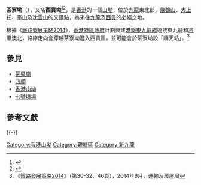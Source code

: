 '''茶寮坳'''（{{lang-en|'''Cha Liu Au'''}}），又名'''西貢坳'''<ref>{{cite web|url=https://books.google.com.hk/books?id=nY6sAAAAQBAJ&pg=PT59&lpg=PT59&dq=%E8%A5%BF%E8%B2%A2%E5%9D%B3&source=bl&ots=IIn1cUPLI9&sig=fubHfT_knpoQD3gPQ4K-xzGwDaw&hl=zh-CN&sa=X&ved=0ahUKEwjAsfrjhb_RAhVBNJQKHcS9CPUQ6AEIMTAC#v=onepage&q=%E8%A5%BF%E8%B2%A2%E5%9D%B3&f=false|title=治水．治學．治心－－李焯芬傳|author=李忠海|publisher=香港中和出版有限公司|language=zh-hk}}</ref><ref>{{cite web|url=http://www.kanwitfamily.com/bbs/ld2/sga.html|title=西貢坳築路時期的一些故事|author=林鼎|language=zh-hk}}</ref>，是[[香港|香港]]的一個[[山坳|山坳]]，位於[[九龍|九龍]]東北部，[[飛鵝山|飛鵝山]]、[[大上托|大上托]]、[[平山|平山]]及[[沈雲山|沈雲山]]的交匯點，為來往[[九龍|九龍]]及[[西貢市|西貢]]的必經之地。

{{OR|茶寮坳北部原為「[[七號墳場|新九龍7號墳場]]」（俗稱「七號墳場」）。在[[二戰|二戰]]前，已有九龍維記牛奶有限公司、大同罐頭公司工場等在茶寮坳一帶設廠經營，[[港英政府|港英政府]]亦修築[[清水灣道|清水灣道]]連接[[新九龍|新九龍]]和[[西貢區|西貢]]。1960年代，[[港英政府|港英政府]]在茶寮坳建立[[徙置區|順利徙置區]]，當地人口逐漸增加，並搭建有不少木屋。 <ref>《華僑日報》:西貢七號墳場木屋二百家徒置-1962年10月3日</ref>1972年，徙置事務署曾規劃在「七號墳場」興建徙置大廈，稱為「順利新區」，後來該計劃被擱置，並改爲建立公營房屋區，1978年至1980年期間建成當地第一條公共屋邨[[順利邨|順利邨]]，其後[[順天邨|順天邨]]、[[順安邨|順安邨]]、[[順緻苑|順緻苑]]也相繼落成，連同[[臨時房屋區|順利臨時房屋區]]，被當地居民合稱爲「五順」，後來因爲順利臨時房屋區清拆，便改稱「[[四順|四順]]」。由於「茶寮坳」之名是源於當地原來的山坳地形，然而經過多年開發後，公營房屋所在的山坳地形已被削平，故香港市民現多將四個公營房屋區之地稱爲「四順」，而僅將[[清水灣道|清水灣道]]位於飛鵝山與大上托之間的山坳處稱爲「茶寮坳」，[[安達臣道發展計劃|安達臣道發展計劃]]（一直屬觀塘區管轄）完成後，該處新建的屋邨[[安泰邨|安泰邨]]）亦被視為「四順」一部份。}}

根據《[[鐵路發展策略2014|鐵路發展策略2014]]》，[[香港特區政府|香港特區政府]]計劃興建[[港鐵|港鐵]][[東九龍綫_(2014年方案)|東九龍綫]]連接東九龍和[[將軍澳北|將軍澳北]]，路線走向會穿越茶寮坳進入西貢區，並可能會於茶寮坳設「順天站」。<ref>《[http://www.thb.gov.hk/tc/psp/publications/transport/publications/rds2014.pdf 鐵路發展策略2014]》（第30-32、46頁），2014年9月，運輸及房屋局</ref>

==參見==
*[[茶果嶺|茶果嶺]]
*[[四順|四順]]
*[[香港山坳|香港山坳]]
*[[七號墳場|七號墳場]]

==參考文獻==
{{reflist}}

{{HK-geo-stub}}

{{-}}
{{觀塘區}}

[[Category:香港山坳|Category:香港山坳]]
[[Category:觀塘區|Category:觀塘區]]
[[Category:新九龍|Category:新九龍]]